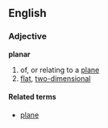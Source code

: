==English==
===Adjective===
'''planar'''
# of, or relating to a [[plane]]
# [[flat]], [[two-dimensional]]

====Related terms====
*[[plane]]